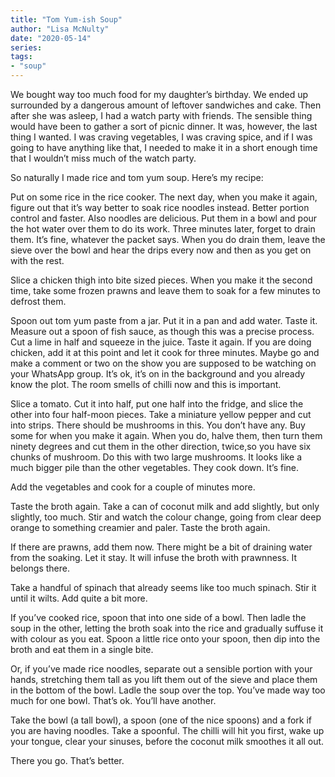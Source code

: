 ```yaml
---
title: "Tom Yum-ish Soup"
author: "Lisa McNulty"
date: "2020-05-14"
series:
tags:
- "soup"
---
```



We bought way too much food for my daughter’s birthday. We ended up surrounded by a dangerous amount of leftover sandwiches and cake. Then after she was asleep, I had a watch party with friends. The sensible thing would have been to gather a sort of picnic dinner. It was, however, the last thing I wanted. I was craving vegetables, I was craving spice, and if I was going to have anything like that, I needed to make it in a short enough time that I wouldn’t miss much of the watch party.

So naturally I made rice and tom yum soup. Here’s my recipe:

Put on some rice in the rice cooker. The next day, when you make it again, figure out that it’s way better to soak rice noodles instead. Better portion control and faster. Also noodles are delicious. Put them in a bowl and pour the hot water over them to do its work. Three minutes later, forget to drain them. It’s fine, whatever the packet says. When you do drain them, leave the sieve over the bowl and hear the drips every now and then as you get on with the rest.

Slice a chicken thigh into bite sized pieces. When you make it the second time, take some frozen prawns and leave them to soak for a few minutes to defrost them.

Spoon out tom yum paste from a jar. Put it in a pan and add water. Taste it. Measure out a spoon of fish sauce, as though this was a precise process. Cut a lime in half and squeeze in the juice. Taste it again. If you are doing chicken, add it at this point and let it cook for three minutes. Maybe go and make a comment or two on the show you are supposed to be watching on your WhatsApp group. It’s ok, it’s on in the background and you already know the plot. The room smells of chilli now and this is important.

Slice a tomato. Cut it into half, put one half into the fridge, and slice the other into four half-moon pieces. Take a miniature yellow pepper and cut into strips. There should be mushrooms in this. You don’t have any. Buy some for when you make it again. When you do, halve them, then turn them ninety degrees and cut them in the other direction, twice,so you have six chunks of mushroom. Do this with two large mushrooms. It looks like a much bigger pile than the other vegetables. They cook down. It’s fine.

Add the vegetables and cook for a couple of minutes more.

Taste the broth again. Take a can of coconut milk and add slightly, but only slightly, too much. Stir and watch the colour change, going from clear deep orange to something creamier and paler. Taste the broth again.

If there are prawns, add them now. There might be a bit of draining water from the soaking. Let it stay. It will infuse the broth with prawnness. It belongs there.

Take a handful of spinach that already seems like too much spinach. Stir it until it wilts. Add quite a bit more.

If you’ve cooked rice, spoon that into one side of a bowl. Then ladle the soup in the other, letting the broth soak into the rice and gradually suffuse it with colour as you eat. Spoon a little rice onto your spoon, then dip into the broth and eat them in a single bite.

Or, if you’ve made rice noodles, separate out a sensible portion with your hands, stretching them tall as you lift them out of the sieve and place them in the bottom of the bowl. Ladle the soup over the top. You’ve made way too much for one bowl. That’s ok. You’ll have another.

Take the bowl (a tall bowl), a spoon (one of the nice spoons) and a fork if you are having noodles. Take a spoonful. The chilli will hit you first, wake up your tongue, clear your sinuses, before the coconut milk smoothes it all out.

There you go. That’s better.
